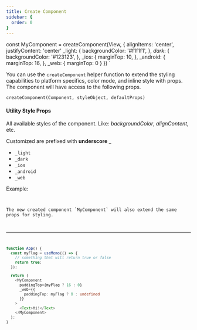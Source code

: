 ```yaml
---
title: Create Component
sidebar: {
  order: 0
}
---
```




const MyComponent = createComponent(View, {
  alignItems: 'center',
  justifyContent: 'center'
  _light: {
    backgroundColor: '#f1f1f1',
  },
  _dark_: {
    backgroundColor: '#123123',
  },
  _ios: {
    marginTop: 10,
  },
  _android: {
    marginTop: 16,
  },
  _web: {
    marginTop: 0
  }
})
`


You can use the `createComponent` helper function to extend the styling capabilities to platform specifics, color mode, and inline style with props. The component will have access to the following props.


```
createComponent(Component, styleObject, defaultProps)
```


#### Utility Style Props

All available styles of the component. Like: _backgroundColor_, _alignContent_, etc.

Customized are prefixed with **underscore** _
- `_light`
- `_dark`
- `_ios`
- `_android`
- `_web`


Example: 
<Code code={exampleCode} lang="js" title='MyComponent'/>


<Aside type="note">
The new created component `MyComponent` will also extend the same props for styling.
</Aside>

--- 

```typescript
function App() {
  const myFlag = useMemo(() => {
    // something that will return true or false
    return true;
  });

  return (
    <MyComponent
      paddingTop={myFlag ? 16 : 0}
      _web={{
        paddingTop: myFlag ? 8 : undefined
      }}
    >
      <Text>Hi!</Text>
    </MyComponent>
  );
}
```
